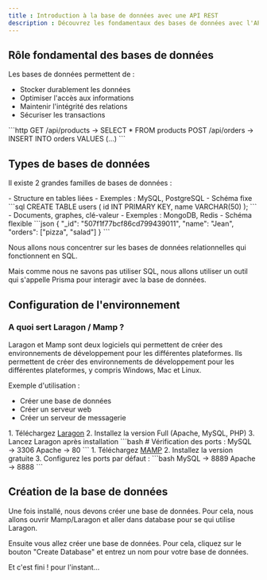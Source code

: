 ```yaml
---
title : Introduction à la base de données avec une API REST
description : Découvrez les fondamentaux des bases de données avec l'API REST, leur fonctionnement et leurs cas d'utilisation avec des exemples concrets.   
---
```




## Rôle fondamental des bases de données

Les bases de données permettent de :
- Stocker durablement les données
- Optimiser l'accès aux informations
- Maintenir l'intégrité des relations
- Sécuriser les transactions

<Callout type="info" title="Exemple API REST">
  ```http
  GET /api/products → SELECT * FROM products
  POST /api/orders → INSERT INTO orders VALUES (...)
  ```
</Callout>


## Types de bases de données

Il existe 2 grandes familles de bases de données :

<Cards> 
    <Card icon="📈" title="Relationnelles (SQL)">
    - Structure en tables liées - Exemples : MySQL, PostgreSQL - Schéma fixe 
    ```sql CREATE TABLE users ( id INT PRIMARY KEY, name VARCHAR(50) ); ``` 
    </Card> 
    <Card icon="📊" title="Non-relationnelles (NoSQL)"> 
    - Documents, graphes, clé-valeur - Exemples : MongoDB, Redis - Schéma flexible 
    ```json { "_id": "507f1f77bcf86cd799439011", "name": "Jean", "orders": ["pizza", "salad"] } ``` 
    </Card>
</Cards>

Nous allons nous concentrer sur les bases de données relationnelles qui fonctionnent en SQL. 

Mais comme nous ne savons pas utiliser SQL, nous allons utiliser un outil qui s'appelle Prisma pour interagir avec la base de données.


## Configuration de l'environnement


### A quoi sert Laragon / Mamp ?

Laragon et Mamp sont deux logiciels qui permettent de créer des environnements de développement pour les différentes plateformes. Ils permettent de créer des environnements de développement pour les différentes plateformes, y compris Windows, Mac et Linux. 

Exemple d'utilisation : 

- Créer une base de données
- Créer un serveur web
- Créer un serveur de messagerie

<Cards>
  <Card icon="🪟" title="Windows : Laragon">
    1. Téléchargez <a href="https://laragon.org/download/" target="_blank">Laragon</a>  
    2. Installez la version Full (Apache, MySQL, PHP)  
    3. Lancez Laragon après installation
    ```bash
    # Vérification des ports :
    MySQL → 3306
    Apache → 80
    ```
  </Card>

  <Card icon="🍎" title="MacOS : MAMP">
    1. Téléchargez <a href="https://www.mamp.info/en/downloads/" target="_blank">MAMP</a>  
    2. Installez la version gratuite  
    3. Configurez les ports par défaut :
    ```bash
    MySQL → 8889
    Apache → 8888
    ```
  </Card>
</Cards>

## Création de la base de données

Une fois installé, nous devons créer une base de données. Pour cela, nous allons ouvrir Mamp/Laragon et aller dans database pour se qui utilise Laragon. 

Ensuite vous allez créer une base de données. Pour cela, cliquez sur le bouton "Create Database" et entrez un nom pour votre base de données.

Et c'est fini ! pour l'instant...


